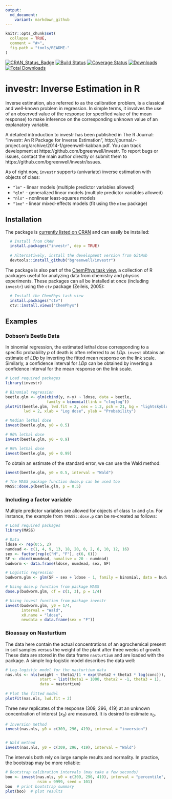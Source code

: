 ```yaml
---
output:
  md_document:
    variant: markdown_github
---
```


<!-- README.md is generated from README.Rmd. Please edit that file -->

```r
knitr::opts_chunk$set(
  collapse = TRUE,
  comment = "#>",
  fig.path = "tools/README-"
)
```

[![CRAN\_Status\_Badge](http://www.r-pkg.org/badges/version/investr)](http://cran.r-project.org/package=investr)
[![Build Status](https://travis-ci.org/bgreenwell/investr.svg?branch=master)](https://travis-ci.org/bgreenwell/investr)
[![Coverage Status](https://img.shields.io/codecov/c/github/bgreenwell/investr.svg)](https://codecov.io/github/bgreenwell/investr?branch=master)
[![Downloads](http://cranlogs.r-pkg.org/badges/investr)](http://cranlogs.r-pkg.org/badges/investr)
[![Total Downloads](http://cranlogs.r-pkg.org/badges/grand-total/investr)](http://cranlogs.r-pkg.org/badges/grand-total/investr)


# investr: Inverse Estimation in R

Inverse estimation, also referred to as the calibration problem, is a classical and well-known problem in regression. In simple terms, it involves the use of an observed value of the response (or specified value of the mean response) to make inference on the corresponding unknown value of an explanatory variable. 

A detailed introduction to investr has been published in The R Journal: "investr: An R Package for Inverse Estimation", http://journal.r-project.org/archive/2014-1/greenwell-kabban.pdf. You can track development at https://github.com/bgreenwell/investr. To report bugs or issues, contact the main author directly or submit them to https://github.com/bgreenwell/investr/issues. 

As of right now, `investr` supports (univariate) inverse estimation with objects of class:

* `"lm"` - linear models (multiple predictor variables allowed)
* `"glm"` - generalized linear models (multiple predictor variables allowed)
* `"nls"` - nonlinear least-squares models
* `"lme"` - linear mixed-effects models (fit using the `nlme` package)

## Installation

The package is [currently listed on CRAN](http://cran.r-project.org/package=investr) and can easily be installed:
```r
  # Install from CRAN
  install.packages("investr", dep = TRUE)
  
  # Alternatively, install the development version from GitHub
  devtools::install_github("bgreenwell/investr")
```
The package is also part of the [ChemPhys task view](http://cran.r-project.org/web/views/ChemPhys.html), a collection of R packages useful for analyzing data from chemistry and physics experiments. These packages can all be installed at once (including `investr`) using the `ctv` package (Zeileis, 2005):
```r
  # Install the ChemPhys task view
  install.packages("ctv")
  ctv::install.views("ChemPhys")
```


## Examples

### Dobson's Beetle Data

In binomial regression, the estimated lethal dose corresponding to a specific probability _p_ of death is often referred to as _LDp_. `invest` obtains an estimate of _LDp_ by inverting the fitted mean response on the link scale. Similarly, a confidence interval for _LDp_ can be obtained by inverting a confidence interval for the mean response on the link scale.
```r
# Load required packages
library(investr)

# Binomial regression
beetle.glm <- glm(cbind(y, n-y) ~ ldose, data = beetle, 
                  family = binomial(link = "cloglog"))
plotFit(beetle.glm, lwd.fit = 2, cex = 1.2, pch = 21, bg = "lightskyblue", 
        lwd = 2, xlab = "Log dose", ylab = "Probability")

# Median lethal dose
invest(beetle.glm, y0 = 0.5)   

# 90% lethal dose
invest(beetle.glm, y0 = 0.9)   

# 99% lethal dose
invest(beetle.glm, y0 = 0.99)  
```

To obtain an estimate of the standard error, we can use the Wald method:
```r
invest(beetle.glm, y0 = 0.5, interval = "Wald")

# The MASS package function dose.p can be used too 
MASS::dose.p(beetle.glm, p = 0.5)
```

### Including a factor variable

Multiple predictor variables are allowed for objects of class `lm` and `glm`. 
For instance, the example from `?MASS::dose.p` can be re-created as follows:
```r
# Load required packages
library(MASS)

# Data
ldose <- rep(0:5, 2)
numdead <- c(1, 4, 9, 13, 18, 20, 0, 2, 6, 10, 12, 16)
sex <- factor(rep(c("M", "F"), c(6, 6)))
SF <- cbind(numdead, numalive = 20 - numdead)
budworm <- data.frame(ldose, numdead, sex, SF)

# Logistic regression
budworm.glm <- glm(SF ~ sex + ldose - 1, family = binomial, data = budworm)

# Using dose.p function from package MASS
dose.p(budworm.glm, cf = c(1, 3), p = 1/4)

# Using invest function from package investr
invest(budworm.glm, y0 = 1/4, 
       interval = "Wald",
       x0.name = "ldose", 
       newdata = data.frame(sex = "F"))
```

### Bioassay on Nasturtium

The data here contain the actual concentrations of an agrochemical present in soil samples versus the weight of the plant after three weeks of growth. These data are stored in the data frame `nasturtium` and are loaded with the package. A simple
log-logistic model describes the data well:
```r
# Log-logistic model for the nasturtium data
nas.nls <- nls(weight ~ theta1/(1 + exp(theta2 + theta3 * log(conc))),
               start = list(theta1 = 1000, theta2 = -1, theta3 = 1),
               data = nasturtium)
               
# Plot the fitted model
plotFit(nas.nls, lwd.fit = 2)
```

Three new replicates of the response (309, 296, 419) at an unknown concentration of interest ($x_0$) are measured. It is desired to estimate $x_0$.
```r
# Inversion method
invest(nas.nls, y0 = c(309, 296, 419), interval = "inversion")


# Wald method
invest(nas.nls, y0 = c(309, 296, 419), interval = "Wald")  
```

The intervals both rely on large sample results and normality. In practice, the bootstrap may be more reliable:
```r
# Bootstrap calibration intervals (may take a few seconds)
boo <- invest(nas.nls, y0 = c(309, 296, 419), interval = "percentile", 
              nsim = 9999, seed = 101)
boo  # print bootstrap summary
plot(boo)  # plot results
```
